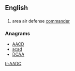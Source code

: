==English==

==={{initialism}}===
{{en-initialism}}

# {{military}} area air defense [[commander]]

===Anagrams===
* [[AACD#English|AACD]] 
* [[acad#English|acad]]
* [[DCAA#English|DCAA]]

[[tr:AADC]]